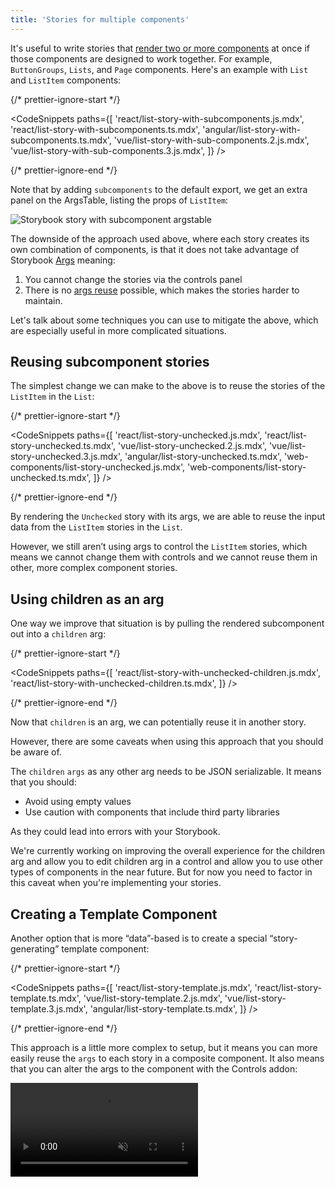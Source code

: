 ```yaml
---
title: 'Stories for multiple components'
---
```


It's useful to write stories that [render two or more components](../writing-stories/introduction.md#stories-for-two-or-more-components) at once if those components are designed to work together. For example, `ButtonGroups`, `Lists`, and `Page` components. Here's an example with `List` and `ListItem` components:

{/* prettier-ignore-start */}

<CodeSnippets
  paths={[
    'react/list-story-with-subcomponents.js.mdx',
    'react/list-story-with-subcomponents.ts.mdx',
    'angular/list-story-with-subcomponents.ts.mdx',
    'vue/list-story-with-sub-components.2.js.mdx',
    'vue/list-story-with-sub-components.3.js.mdx',
  ]}
/>

{/* prettier-ignore-end */}

Note that by adding `subcomponents` to the default export, we get an extra panel on the ArgsTable, listing the props of `ListItem`:

![Storybook story with subcomponent argstable](./argstable-subcomponents.png)

The downside of the approach used above, where each story creates its own combination of components, is that it does not take advantage of Storybook [Args](../writing-stories/args.md) meaning:

1. You cannot change the stories via the controls panel
2. There is no [args reuse](../writing-stories/introduction.md#using-args) possible, which makes the stories harder to maintain.

Let's talk about some techniques you can use to mitigate the above, which are especially useful in more complicated situations.

## Reusing subcomponent stories

The simplest change we can make to the above is to reuse the stories of the `ListItem` in the `List`:

{/* prettier-ignore-start */}

<CodeSnippets
  paths={[
    'react/list-story-unchecked.js.mdx',
    'react/list-story-unchecked.ts.mdx',
    'vue/list-story-unchecked.2.js.mdx',
    'vue/list-story-unchecked.3.js.mdx',
    'angular/list-story-unchecked.ts.mdx',
    'web-components/list-story-unchecked.js.mdx',
    'web-components/list-story-unchecked.ts.mdx',
  ]}
/>

{/* prettier-ignore-end */}

By rendering the `Unchecked` story with its args, we are able to reuse the input data from the `ListItem` stories in the `List`.

However, we still aren’t using args to control the `ListItem` stories, which means we cannot change them with controls and we cannot reuse them in other, more complex component stories.

## Using children as an arg

One way we improve that situation is by pulling the rendered subcomponent out into a `children` arg:

{/* prettier-ignore-start */}

<CodeSnippets
  paths={[
    'react/list-story-with-unchecked-children.js.mdx',
    'react/list-story-with-unchecked-children.ts.mdx',
  ]}
/>

{/* prettier-ignore-end */}

Now that `children` is an arg, we can potentially reuse it in another story.

However, there are some caveats when using this approach that you should be aware of.

The `children` `args` as any other arg needs to be JSON serializable. It means that you should:

- Avoid using empty values
- Use caution with components that include third party libraries

As they could lead into errors with your Storybook.

<div class="aside">

We're currently working on improving the overall experience for the children arg and allow you to edit children arg in a control and allow you to use other types of components in the near future. But for now you need to factor in this caveat when you're implementing your stories.

</div>

## Creating a Template Component

Another option that is more “data”-based is to create a special “story-generating” template component:

{/* prettier-ignore-start */}

<CodeSnippets
  paths={[
    'react/list-story-template.js.mdx',
    'react/list-story-template.ts.mdx',
    'vue/list-story-template.2.js.mdx',
    'vue/list-story-template.3.js.mdx',
    'angular/list-story-template.ts.mdx',
  ]}
/>

{/* prettier-ignore-end */}

This approach is a little more complex to setup, but it means you can more easily reuse the `args` to each story in a composite component. It also means that you can alter the args to the component with the Controls addon:

<video autoPlay muted playsInline loop>
  <source
    src="template-component-with-controls-optimized.mp4"
    type="video/mp4"
  />
</video>
